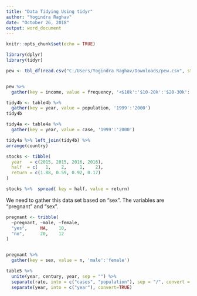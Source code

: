 ---
title: "Data Tidying Using tidyr"
author: "Yogindra Raghav"
date: "October 26, 2018"
output: word_document
---

```{r setup, include=FALSE}
knitr::opts_chunk$set(echo = TRUE)
```


```{r, warning = FALSE}

library(dplyr)
library(tidyr)

pew <- tbl_df(read.csv("C:/Users/Yogindra Raghav/Downloads/pew.csv", stringsAsFactors = FALSE, check.names = FALSE))


pew %>% 
  gather(key = income, value = frequency, '<$10k':'$10-20k':'$20-30k':'$30-40k':'$40-50k':'$50-75k':'$75-100k':'$100-150k':'>150k':"Don't know/refused")

```




```{r}

tidy4b <- table4b %>% 
  gather(key = year, value = population, '1999':'2000')
tidy4b

```





```{r}

tidy4a <- table4a %>% 
  gather(key = year, value = case, '1999':'2000')

tidy4a %>% left_join(tidy4b) %>%
arrange(country)

```





```{r}

stocks <- tibble(
  year   = c(2015, 2015, 2016, 2016),
  half  = c(   1,    2,     1,    2),
  return = c(1.88, 0.59, 0.92, 0.17)
)

stocks %>%  spread( key = half, value = return)

```



We need to gather this data set based on "sex". The variables are "pregnant" and "sex". 

```{r}

pregnant <- tribble(
  ~pregnant, ~male, ~female,
  "yes",     NA,    10,
  "no",      20,    12
)


pregnant %>% 
  gather(key = sex, value = n, 'male':'female')


```




```{r}

table5 %>% 
  unite(year, century, year, sep = "") %>%
  separate(rate, into = c("cases", "population"), sep = "/", convert = TRUE) %>%
  separate(year, into = c("year"), convert=TRUE)

```